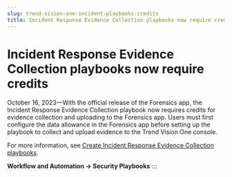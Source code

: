 ```yaml
---
slug: trend-vision-one-incident-playbooks-credits
title: Incident Response Evidence Collection playbooks now require credits
---
```

# Incident Response Evidence Collection playbooks now require credits

October 16, 2023—With the official release of the Forensics app, the Incident Response Evidence Collection playbook now requires credits for evidence collection and uploading to the Forensics app. Users must first configure the data allowance in the Forensics app before setting up the playbook to collect and upload evidence to the Trend Vision One console.

For more information, see [Create Incident Response Evidence Collection playbooks](create-ir-collection-playbooks.mdx).

**Workflow and Automation → Security Playbooks**
:::
